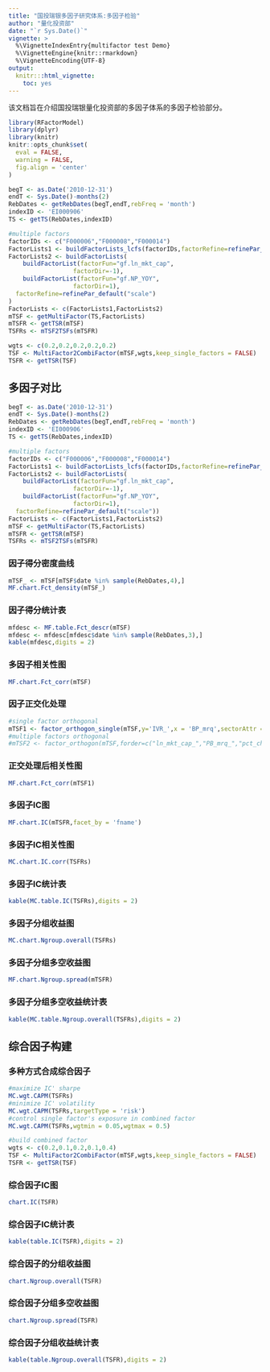 ```yaml
---
title: "国投瑞银多因子研究体系:多因子检验"
author: "量化投资部"
date: "`r Sys.Date()`"
vignette: >
  %\VignetteIndexEntry{multifactor test Demo}
  %\VignetteEngine{knitr::rmarkdown}
  %\VignetteEncoding{UTF-8}
output: 
  knitr:::html_vignette:
    toc: yes
---
```


该文档旨在介绍国投瑞银量化投资部的多因子体系的多因子检验部分。

```r
library(RFactorModel)
library(dplyr)
library(knitr)
knitr::opts_chunk$set(
  eval = FALSE,
  warning = FALSE,
  fig.align = 'center'
)
```

```r
begT <- as.Date('2010-12-31')
endT <- Sys.Date()-months(2)
RebDates <- getRebDates(begT,endT,rebFreq = 'month')
indexID <- 'EI000906'
TS <- getTS(RebDates,indexID)

#multiple factors
factorIDs <- c("F000006","F000008","F000014")
FactorLists1 <- buildFactorLists_lcfs(factorIDs,factorRefine=refinePar_default("scale"))
FactorLists2 <- buildFactorLists(
    buildFactorList(factorFun="gf.ln_mkt_cap",
                  factorDir=-1),
    buildFactorList(factorFun="gf.NP_YOY",
                  factorDir=1),
  factorRefine=refinePar_default("scale")
)
FactorLists <- c(FactorLists1,FactorLists2)
mTSF <- getMultiFactor(TS,FactorLists)
mTSFR <- getTSR(mTSF)
TSFRs <- mTSF2TSFs(mTSFR)

wgts <- c(0.2,0.2,0.2,0.2,0.2)
TSF <- MultiFactor2CombiFactor(mTSF,wgts,keep_single_factors = FALSE)
TSFR <- getTSR(TSF)
```



## 多因子对比


```r
begT <- as.Date('2010-12-31')
endT <- Sys.Date()-months(2)
RebDates <- getRebDates(begT,endT,rebFreq = 'month')
indexID <- 'EI000906'
TS <- getTS(RebDates,indexID)

#multiple factors
factorIDs <- c("F000006","F000008","F000014")
FactorLists1 <- buildFactorLists_lcfs(factorIDs,factorRefine=refinePar_default("scale"))
FactorLists2 <- buildFactorLists(
    buildFactorList(factorFun="gf.ln_mkt_cap",
                  factorDir=-1),
    buildFactorList(factorFun="gf.NP_YOY",
                  factorDir=1),
  factorRefine=refinePar_default("scale"))
FactorLists <- c(FactorLists1,FactorLists2)
mTSF <- getMultiFactor(TS,FactorLists)
mTSFR <- getTSR(mTSF)
TSFRs <- mTSF2TSFs(mTSFR)
```


### 因子得分密度曲线
```r
mTSF_ <- mTSF[mTSF$date %in% sample(RebDates,4),]
MF.chart.Fct_density(mTSF_)
```

### 因子得分统计表
```r
mfdesc <- MF.table.Fct_descr(mTSF)
mfdesc <- mfdesc[mfdesc$date %in% sample(RebDates,3),]
kable(mfdesc,digits = 2)
```



### 多因子相关性图
```r
MF.chart.Fct_corr(mTSF)
```


### 因子正交化处理
```r
#single factor orthogonal
mTSF1 <- factor_orthogon_single(mTSF,y='IVR_',x = 'BP_mrq',sectorAttr = NULL)
#multiple factors orthogonal
#mTSF2 <- factor_orthogon(mTSF,forder=c("ln_mkt_cap_","PB_mrq_","pct_chg_per_60_","NP_YOY"),sectorAttr = NULL)

```

### 正交处理后相关性图
```r
MF.chart.Fct_corr(mTSF1)
```


### 多因子IC图
```r
MF.chart.IC(mTSFR,facet_by = 'fname')
```


### 多因子IC相关性图
```r
MC.chart.IC.corr(TSFRs)
```

### 多因子IC统计表
```r
kable(MC.table.IC(TSFRs),digits = 2)
```

### 多因子分组收益图
```r
MC.chart.Ngroup.overall(TSFRs)
```


### 多因子分组多空收益图
```r
MF.chart.Ngroup.spread(mTSFR)
```

### 多因子分组多空收益统计表
```r
kable(MC.table.Ngroup.overall(TSFRs),digits = 2)
```


## 综合因子构建

### 多种方式合成综合因子
```r
#maximize IC' sharpe
MC.wgt.CAPM(TSFRs)
#minimize IC' volatility
MC.wgt.CAPM(TSFRs,targetType = 'risk')
#control single factor's exposure in combined factor
MC.wgt.CAPM(TSFRs,wgtmin = 0.05,wgtmax = 0.5)

#build combined factor
wgts <- c(0.2,0.1,0.2,0.1,0.4)
TSF <- MultiFactor2CombiFactor(mTSF,wgts,keep_single_factors = FALSE)
TSFR <- getTSR(TSF)
```


### 综合因子IC图
```r
chart.IC(TSFR)
```


### 综合因子IC统计表
```r
kable(table.IC(TSFR),digits = 2)
```


### 综合因子的分组收益图
```r
chart.Ngroup.overall(TSFR)
```


### 综合因子分组多空收益图
```r
chart.Ngroup.spread(TSFR)
```

### 综合因子分组收益统计表
```r
kable(table.Ngroup.overall(TSFR),digits = 2)
```




